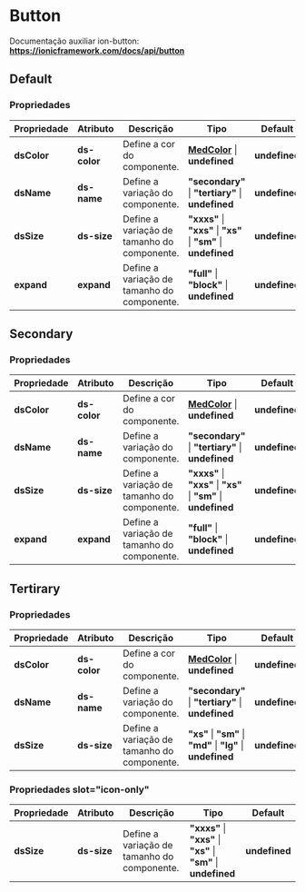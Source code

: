 
<Meta title="Components/Core/Button/Usage" />

# Button

Documentação auxiliar ion-button: **https://ionicframework.com/docs/api/button**

## Default

### Propriedades

| Propriedade  | Atributo     | Descrição                                   | Tipo                                                                                                              | Default       |
| ------------ | ------------ | ------------------------------------------- | ----------------------------------------------------------------------------------------------------------------- | ------------- |
| **dsColor**  | **ds-color** | Define a cor do componente.                 | **[MedColor](http://desenv.ordomederi.com/templarios/?path=/story/enums-enums--page#medcolors)** \| **undefined** | **undefined** |
| **dsName**   | **ds-name**  | Define a variação do componente.            | **"secondary"** \| **"tertiary"** \| **undefined**                                                                | **undefined** |
| **dsSize**   | **ds-size**  | Define a variação de tamanho do componente. | **"xxxs"** \| **"xxs"** \| **"xs"** \| **"sm"** \| **undefined**                                                  | **undefined** |
| **expand**   | **expand**   | Define a variação de tamanho do componente. | **"full"** \| **"block"** \| **undefined**                                                                        | **undefined** |

## Secondary

### Propriedades

| Propriedade  | Atributo     | Descrição                                   | Tipo                                                                                                              | Default       |
| ------------ | ------------ | ------------------------------------------- | ----------------------------------------------------------------------------------------------------------------- | ------------- |
| **dsColor**  | **ds-color** | Define a cor do componente.                 | **[MedColor](http://desenv.ordomederi.com/templarios/?path=/story/enums-enums--page#medcolors)** \| **undefined** | **undefined** |
| **dsName**   | **ds-name**  | Define a variação do componente.            | **"secondary"** \| **"tertiary"** \| **undefined**                                                                | **undefined** |
| **dsSize**   | **ds-size**  | Define a variação de tamanho do componente. | **"xxxs"** \| **"xxs"** \| **"xs"** \| **"sm"** \| **undefined**                                                  | **undefined** |
| **expand**   | **expand**   | Define a variação de tamanho do componente. | **"full"** \| **"block"** \| **undefined**                                                                        | **undefined** |

## Tertirary

### Propriedades

| Propriedade  | Atributo     | Descrição                                   | Tipo                                                                                                              | Default       |
| ------------ | ------------ | ------------------------------------------- | ----------------------------------------------------------------------------------------------------------------- | ------------- |
| **dsColor**  | **ds-color** | Define a cor do componente.                 | **[MedColor](http://desenv.ordomederi.com/templarios/?path=/story/enums-enums--page#medcolors)** \| **undefined** | **undefined** |
| **dsName**   | **ds-name**  | Define a variação do componente.            | **"secondary"** \| **"tertiary"** \| **undefined**                                                                | **undefined** |
| **dsSize**   | **ds-size**  | Define a variação de tamanho do componente. | **"xs"** \| **"sm"** \| **"md"**  \| **"lg"** \| **undefined**                                                    | **undefined** |

### Propriedades slot="icon-only"

| Propriedade  | Atributo     | Descrição                                   | Tipo                                                                                                              | Default       |
| ------------ | ------------ | ------------------------------------------- | ----------------------------------------------------------------------------------------------------------------- | ------------- |
| **dsSize**   | **ds-size**  | Define a variação de tamanho do componente. | **"xxxs"** \| **"xxs"** \| **"xs"** \| **"sm"** \| **undefined**                                                  | **undefined** |
